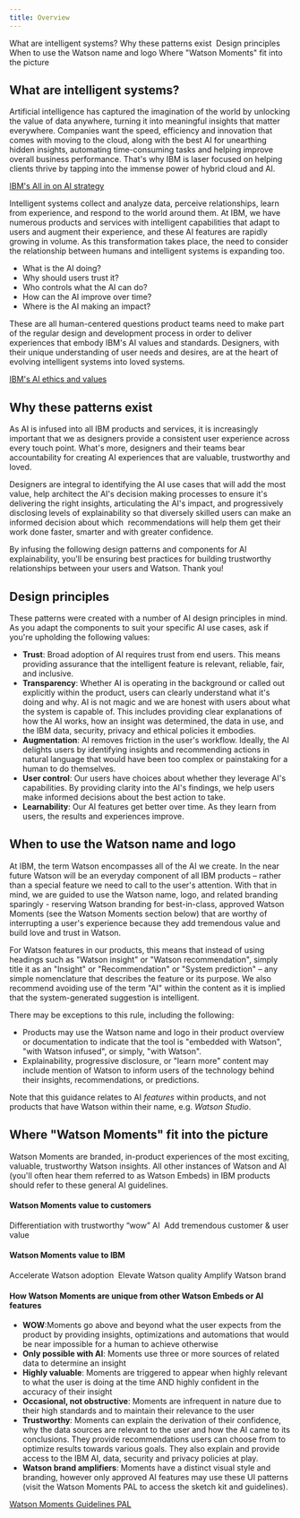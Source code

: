 ```yaml
---
title: Overview
---
```


<AnchorLinks>
   <AnchorLink>What are intelligent systems?</AnchorLink>
   <AnchorLink>Why these patterns exist </AnchorLink>
   <AnchorLink>Design principles</AnchorLink>
   <AnchorLink>When to use the Watson name and logo</AnchorLink>
   <AnchorLink>Where "Watson Moments" fit into the picture</AnchorLink>
</AnchorLinks>

## What are intelligent systems? 

Artificial intelligence has captured the imagination of the world by unlocking the value of data anywhere, turning it into meaningful insights that matter everywhere. Companies want the speed, efficiency and innovation that comes with moving to the cloud, along with the best AI for unearthing hidden insights, automating time-consuming tasks and helping improve overall business performance. That's why IBM is laser focused on helping clients thrive by tapping into the immense power of hybrid cloud and AI.

[IBM's All in on AI strategy](https://w3.ibm.com/w3publisher/all-in-on-hybrid-cloud/spotlight-on-ai)

Intelligent systems collect and analyze data, perceive relationships, learn from experience, and respond to the world around them. At IBM, we have numerous products and services with intelligent capabilities that adapt to users and augment their experience, and these AI features are rapidly growing in volume. As this transformation takes place, the need to consider the relationship between humans and intelligent systems is expanding too. 

- What is the AI doing? 
- Why should users trust it?
- Who controls what the AI can do?
- How can the AI improve over time?
- Where is the AI making an impact?

These are all human-centered questions product teams need to make part of the regular design and development process in order to deliver experiences that embody IBM's AI values and standards. Designers, with their unique understanding of user needs and desires, are at the heart of evolving intelligent systems into loved systems. 

[IBM's AI ethics and values](https://www.ibm.com/artificial-intelligence/ethics)

## Why these patterns exist 

As AI is infused into all IBM products and services, it is increasingly important that we as designers provide a consistent user experience across every touch point. What's more, designers and their teams bear accountability for creating AI experiences that are valuable, trustworthy and loved. 

Designers are integral to identifying the AI use cases that will add the most value, help architect the AI's decision making processes to ensure it's delivering the right insights, articulating the AI's impact, and progressively disclosing levels of explainability so that diversely skilled users can make an informed decision about which  recommendations will help them get their work done faster, smarter and with greater confidence. 

By infusing the following design patterns and components for AI explainability, you'll be ensuring best practices for building trustworthy relationships between your users and Watson. Thank you!

## Design principles

These patterns were created with a number of AI design principles in mind. As you adapt the components to suit your specific AI use cases, ask if you're upholding the following values: 

- **Trust**: Broad adoption of AI requires trust from end users. This means providing assurance that the intelligent feature is relevant, reliable, fair, and inclusive. 
- **Transparency**: Whether AI is operating in the background or called out explicitly within the product, users can clearly understand what it's doing and why. AI is not magic and we are honest with users about what the system is capable of. This includes providing clear explanations of how the AI works, how an insight was determined, the data in use, and the IBM data, security, privacy and ethical policies it embodies. 
- **Augmentation**: AI removes friction in the user's workflow. Ideally, the AI delights users by identifying insights and recommending actions in natural language that would have been too complex or painstaking for a human to do themselves. 
- **User control**: Our users have choices about whether they leverage AI's capabilities. By providing clarity into the AI's findings, we help users make informed decisions about the best action to take. 
- **Learnability**: Our AI features get better over time. As they learn from users, the results and experiences improve. 

## When to use the Watson name and logo 

At IBM, the term Watson encompasses all of the AI we create. In the near future Watson will be an everyday component of all IBM products – rather than a special feature we need to call to the user's attention. With that in mind, we are guided to use the Watson name, logo, and related branding sparingly - reserving Watson branding for best-in-class, approved Watson Moments (see the Watson Moments section below) that are worthy of interrupting a user's experience because they add tremendous value and build love and trust in Watson.

For Watson features in our products, this means that instead of using headings such as "Watson insight" or "Watson recommendation", simply title it as an "Insight" or "Recommendation" or "System prediction" – any simple nomenclature that describes the feature or its purpose. We also recommend avoiding use of the term "AI" within the content as it is implied that the system-generated suggestion is intelligent. 

There may be exceptions to this rule, including the following: 
- Products may use the Watson name and logo in their product overview or documentation to indicate that the tool is "embedded with Watson", "with Watson infused", or simply, "with Watson". 
- Explainability, progressive disclosure, or "learn more" content may include mention of Watson to inform users of the technology behind their insights, recommendations, or predictions. 

Note that this guidance relates to AI _features_ within products, and not products that have Watson within their name, e.g. _Watson Studio_.  

## Where "Watson Moments" fit into the picture

Watson Moments are branded, in-product experiences of the most exciting, valuable, trustworthy Watson insights. All other instances of Watson and AI (you'll often hear them referred to as Watson Embeds) in IBM products should refer to these general AI guidelines. 

#### Watson Moments value to customers
Differentiation with trustworthy “wow” AI 
Add tremendous customer & user value

#### Watson Moments value to IBM
Accelerate Watson adoption 
Elevate Watson quality
Amplify Watson brand

#### How Watson Moments are unique from other Watson Embeds or AI features

- **WOW**:Moments go above and beyond what the user expects from the product by providing insights, optimizations and automations that would be near impossible for a human to achieve otherwise
- **Only possible with AI**: Moments use three or more sources of related data to determine an insight
- **Highly valuable**: Moments are triggered to appear when highly relevant to what the user is doing at the time AND highly confident in the accuracy of their insight
- **Occasional, not obstructive**: Moments are infrequent in nature due to their high standards and to maintain their relevance to the user
- **Trustworthy**: Moments can explain the derivation of their confidence, why the data sources are relevant to the user and how the AI came to its conclusions. They provide recommendations users can choose from to optimize results towards various goals. They also explain and provide access to the IBM AI, data, security and privacy policies at play.
- **Watson brand amplifiers**: Moments have a distinct visual style and branding, however only approved AI features may use these UI patterns (visit the Watson Moments PAL to access the sketch kit and guidelines). 

[Watson Moments Guidelines PAL](https://pages.github.ibm.com/data-and-ai/watson-moments/)
